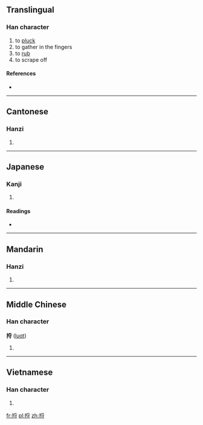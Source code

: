 ==Translingual==

===Han character===
{{Han char|rn=64|rad=手|as=07|sn=10|four=5204<sub>3</sub>|canj=手月木戈 (QBDI)}}

# to [[pluck]]
# to gather in the fingers
# to [[rub]]
# to scrape off

====References====
* {{Han ref|kx=0433.170|dkj=12140|dj=0782.260|hdz=31885.050|uh=634B|ud=25419|bh=D1BB|bd=53691}}

----

==Cantonese==

===Hanzi===
{{yue-hanzi|jyut=|y=lyut3}}

# {{defn|Cantonese|sort=手07}}

----

==Japanese==

===Kanji===
{{ja-kanji|grade=|rs=手07}}

# {{defn|Japanese|sort=手07}}

====Readings====
* {{ja-readings|on=[[らつ]] (ratsu), [[らち]] (rachi), [[れつ]] (retsu), [[れち]] (rechi)|kun=[[とる]] (toru)}}

----

==Mandarin==

===Hanzi===
{{cmn-hanzi|pin=[[lè]] ([[le4]]), [[lǚ]], [[luō]]|wg=le<sup>4</sup>}}

# {{defn|Mandarin|sort=手07}}

----

==Middle Chinese==

===Han character===
'''捋''' ([[luɑt]])<!--note: the vowel ɑ is an IPA symbol, and, as such, is different from a.-->

# {{defn|Middle Chinese|sort=手07}}

----

==Vietnamese==

===Han character===
{{vi-hantu|[[loát]], [[liệt]], [[lư]]|rs=手07}}

# {{defn|Vietnamese|sort=手07}}

[[fr:捋]]
[[pl:捋]]
[[zh:捋]]